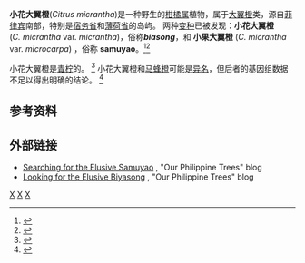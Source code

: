 {{Speciesbox
| taxon = Citrus micrantha
| authority = Wester
}}

'''小花大翼橙'''(''Citrus micrantha'')是一种野生的[[柑橘属|柑橘属]]植物，属于[[大翼橙|大翼橙]]类，源自[[菲律宾|菲律宾]]南部，特别是[[宿务省|宿务省]]和[[薄荷省|薄荷省]]的岛屿。 两种[[变种|变种]]已被发现：'''小花大翼橙''' (''C. micrantha'' var. ''micrantha'')，俗称'''''biasong'''''，和 '''小果大翼橙''' (''C. micrantha'' var. ''microcarpa'') ，俗称 '''samuyao'''。<ref name=Wester>{{citation |url=http://www.gutenberg.org/files/35816/35816-h/35816-h.htm#pb21 |title=Citrus Fruits In The Philippines |journal=Philippine Agricultural Review |volume=8 |year=1915 |author=P. J. Wester |accessdate=2021-01-30 |archive-date=2021-01-09 |archive-url=https://web.archive.org/web/20210109161438/http://www.gutenberg.org/files/35816/35816-h/35816-h.htm#pb21 |dead-url=no }}</ref><ref>{{citation |chapter-url=http://citruspages.free.fr/papedas.html#smallfloweredpapeda |chapter=Small-flowered and Small-fruited papeda |title=Citrus Pages |author=Jorma Koskinen |accessdate=2021-01-30 |archive-date=2015-10-31 |archive-url=https://web.archive.org/web/20151031075947/http://citruspages.free.fr/papedas.html#smallfloweredpapeda |dead-url=no }}</ref>

小花大翼橙是[[青柠|青柠]]的{{le|祖种|Progenitor}}。 <ref>{{Cite journal|last1=Khan |first1=Iqrar A. |first2=Jude W.|last2=Grosser|title=Regeneration and characterization of somatic hybrid plants of Citrus sinensis (sweet orange) and Citrus micrantha, a progenitor species of lime. |pages=271–278 |date=2004-05-01 |journal=Euphytica |volume=137 |issue=2|doi=10.1023/B:EUPH.0000041591.65333.3c|publisher=Kluwer Academic Publishers|s2cid=12880471 |issn=1573-5060}}</ref> 小花大翼橙和[[马蜂橙|马蜂橙]]可能是[[异名|异名]]，但后者的基因组数据不足以得出明确的结论。 <ref>{{cite chapter |chapter=''Citrus'' taxonomy |last1=Ollitrault |first1=Patrick |last2=Curk |first2=Franck |last3=Krueger |first3=Robert |title=The Citrus Genus |editor-last1=Talon |editor-first1=Manuel |editor-last2=Caruso |editor-first2=Marco |editor-last3=Gmitter |editor-first3=Fred G, Jr. |publisher=Elsevier |year=2020 |pages=57–81 |isbn=9780128121634 |chapter-url=https://books.google.com/books?id=2wo4swEACAAJ&pg=PA57 |doi=10.1016/B978-0-12-812163-4.00004-8 |access-date=2021-01-30 |archive-date=2021-07-04 |archive-url=https://web.archive.org/web/20210704220034/https://books.google.com/books?id=2wo4swEACAAJ&pg=PA57 |dead-url=no }}</ref>

==参考资料==
{{reflist}}

==外部链接==
* [http://pinoytrees.blogspot.com/2008/11/searching-for-elusive-samuyao.html Searching for the Elusive Samuyao] {{Wayback|url=http://pinoytrees.blogspot.com/2008/11/searching-for-elusive-samuyao.html |date=20210309181329 }}, "Our Philippine Trees" blog
* [http://pinoytrees.blogspot.com/2008/11/looking-for-elusive-biyasong.html Looking for the Elusive Biyasong] {{Wayback|url=http://pinoytrees.blogspot.com/2008/11/looking-for-elusive-biyasong.html |date=20181121050027 }}, "Our Philippine Trees" blog

{{柑橘属}}
{{Taxonbar}}
[[Category:柑橘属|X]]
[[Category:菲律宾植物|X]]
[[Category:1915年描述的植物|X]]
